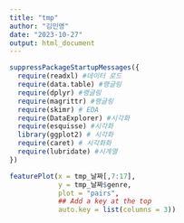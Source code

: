 ---
title: "tmp"
author: "김민영"
date: "2023-10-27"
output: html_document
---

```{r setup}
suppressPackageStartupMessages({
  require(readxl) #데이터 로드
  require(data.table) #랭글링
  require(dplyr) #랭글링
  require(magrittr) #랭글링
  require(skimr) # EDA
  require(DataExplorer) #시각화
  require(esquisse) #시각화
  library(ggplot2) # 시각화
  require(caret) # 시각화화
  require(lubridate) #시계열
})
```






```{r}

featurePlot(x = tmp_날짜[,7:17], 
            y = tmp_날짜$genre, 
            plot = "pairs",
            ## Add a key at the top
            auto.key = list(columns = 3))
```